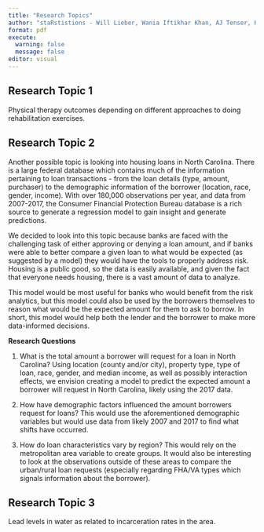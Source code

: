 ```yaml
---
title: "Research Topics"
author: "staRstistions - Will Lieber, Wania Iftikhar Khan, AJ Tenser, Kami Akala"
format: pdf
execute: 
  warning: false
  message: false
editor: visual
---
```


## Research Topic 1

Physical therapy outcomes depending on different approaches to doing rehabilitation exercises.

\pagebreak

## Research Topic 2

Another possible topic is looking into housing loans in North Carolina. There is a large federal database which contains much of the information pertaining to loan transactions - from the loan details (type, amount, purchaser) to the demographic information of the borrower (location, race, gender, income). With over 180,000 observations per year, and data from 2007-2017, the Consumer Financial Protection Bureau database is a rich source to generate a regression model to gain insight and generate predictions. 

We decided to look into this topic because banks are faced with the challenging task of either approving or denying a loan amount, and if banks were able to better compare a given loan to what would be expected (as suggested by a model) they would have the tools to properly address risk. Housing is a public good, so the data is easily available, and given the fact that everyone needs housing, there is a vast amount of data to analyze.

This model would be most useful for banks who would benefit from the risk analytics, but this model could also be used by the borrowers themselves to reason what would be the expected amount for them to ask to borrow. In short, this model would help both the lender and the borrower to make more data-informed decisions.

**Research Questions**

1.  What is the total amount a borrower will request for a loan in North Carolina? Using location (county and/or city), property type, type of loan, race, gender, and median income, as well as possibly interaction effects, we envision creating a model to predict the expected amount a borrower will request in North Carolina, likely using the 2017 data.

2.  How have demographic factors influenced the amount borrowers request for loans? This would use the aforementioned demographic variables but would use data from likely 2007 and 2017 to find what shifts have occurred.

3.  How do loan characteristics vary by region? This would rely on the metropolitan area variable to create groups. It would also be interesting to look at the observations outside of these areas to compare the urban/rural loan requests (especially regarding FHA/VA types which signals information about the borrower).

\pagebreak

## Research Topic 3

Lead levels in water as related to incarceration rates in the area.
